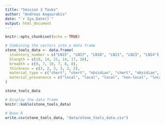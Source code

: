 ```yaml
---
title: "Session 3 Tasks"
author: "Andreas Angourakis"
date: "`r Sys.Date()`"
output: html_document
---
```


```r
knitr::opts_chunk$set(echo = TRUE)
```


```r


# Combining the vectors into a data frame
stone_tools_data <- data.frame(
  inventory_number = c("LN15", "LN17", "LN18", "LN21", "LN23", "LN24"),
  blength = c(18, 14, 21, 14, 17, 16),
  breadth = c(9, 7, 10, 7, 8, 8),
  thickness = c(3, 2, 3, 3, 3, 2),
  material_type = c("chert", "chert", "obsidian", "chert", "obsidian", "obsidian"),
  material_provenance = c("local", "local", "local", "non-local", "local", "non-local")
)

stone_tools_data

# Display the data frame
knitr::kable(stone_tools_data)
```

```r
# Base R
write.csv(stone_tools_data, "data/stone_tools_data.csv")
```


